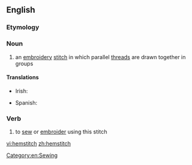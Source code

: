 ==English==

===Etymology===
{{compound|hem|stitch}}

===Noun===
{{en-noun|es}}

# an [[embroidery]] [[stitch]] in which parallel [[thread]]s are drawn together in groups

====Translations====
{{trans-top|an embroidery stitch}}
* Irish: {{t|ga|greim fáithime|m}}
{{trans-mid}}
*Spanish: {{t|es|vainica|f}}
{{trans-bottom}}

===Verb===
{{en-verb|hemstitch|es}}

# to [[sew]] or [[embroider]] using this stitch

[[Category:en:Sewing]]

[[vi:hemstitch]]
[[zh:hemstitch]]